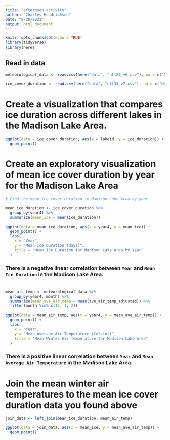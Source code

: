 ```yaml
---
title: "afternoon_activity"
author: "Charles Hendrickson"
date: "8/20/2021"
output: html_document
---
```


```r
knitr::opts_chunk$set(echo = TRUE)
library(tidyverse)
library(here)
```

## Read in data 
```r
meteorological_data <- read.csv(here("data", "ntl20_v6.csv"), na = c("NA", -999))

ice_cover_duration <- read.csv(here("data", "ntl33_v7.csv"), na = c("NA", -999))
```

# Create a visualization that compares ice duration across different lakes in the Madison Lake Area. 
```r
ggplot(data = ice_cover_duration, aes(x = lakeid, y = ice_duration)) +
  geom_point()

```

# Create an exploratory visualization of mean ice cover duration by year for the Madison Lake Area

```r
# Find the mean ice cover duration in Madison Lake Area by year

mean_ice_duration <- ice_cover_duration %>% 
  group_by(year4) %>% 
  summarize(mean_ice = mean(ice_duration))

ggplot(data = mean_ice_duration, aes(x = year4, y = mean_ice)) +
  geom_point() +
  labs(
    x = "Year",
    y = "Mean Ice Duration (days)",
    title = "Mean Ice Duration for Madison Lake Area by Year"
  )


```

### There is a negative linear correlation between `Year` and `Mean Ice Duration` in the Madison Lake Area. 


#
```r
mean_air_temp <- meteorological_data %>% 
  group_by(year4, month) %>% 
  summarize(mean_ave_air_temp = mean(ave_air_temp_adjusted)) %>% 
  filter(month %in% c(12, 1, 2))

ggplot(data = mean_air_temp, aes(x = year4, y = mean_ave_air_temp)) +
  geom_point() +
  labs(
    x = "Year",
    y = "Mean Average Air Temperature (Celcius)", 
    title = "Mean Winter Air Temperature for Madison Lake Area"
  )

```

### There is a positive linear correlation between `Year` and `Mean Average Air Temperature` in the Madison Lake Area. 


# Join the mean winter air temperatures to the mean ice cover duration data you found above
```r
join_data <- left_join(mean_ice_duration, mean_air_temp)

```

```r
ggplot(data = join_data, aes(x = mean_ice, y = mean_ave_air_temp)) +
  geom_point()
```






























